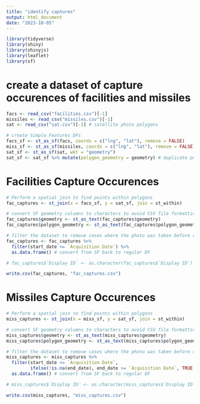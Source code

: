 ```yaml
---
title: "identify captures"
output: html_document
date: "2023-10-05"
---
```


```r
library(tidyverse)
library(shiny)
library(shinyjs)
library(leaflet)
library(sf)
```

# create a dataset of capture occurences of facilities and missiles
```r
facs <- read_csv("facilities.csv")[-1]
missiles <- read_csv("missiles.csv")[-1]
sat <- read_csv("sat.csv")[-1] # satellite photo polygons
```




```r
# create Simple Features DFs
facs_sf <- st_as_sf(facs, coords = c("lng", "lat"), remove = FALSE)
miss_sf <- st_as_sf(missiles, coords = c("lng", "lat"), remove = FALSE)
sat_sf <- st_as_sf(sat, wkt = "geometry")
sat_sf <- sat_sf %>% mutate(polygon_geometry = geometry) # duplicate polygons because otherwise they'll be removed
```

# Facilities Capture Occurences
```r
# Perform a spatial join to find points within polygons
fac_captures <- st_join(x = facs_sf, y = sat_sf, join = st_within)

# convert SF geometry columns to characters to avoid CSV file formatting issues
fac_captures$geometry <- st_as_text(fac_captures$geometry)
fac_captures$polygon_geometry <- st_as_text(fac_captures$polygon_geometry)

# filter the dataset to remove cases where the photo was taken before construction started
fac_captures <- fac_captures %>% 
  filter(start_date <= `Acquisition Date`) %>%
  as.data.frame() # convert from SF back to regular DF

# fac_captures$`Display ID` <- as.character(fac_captures$`Display ID`) # this should be unec.

write.csv(fac_captures, "fac_captures.csv")
```


# Missiles Capture Occurences
```r
# Perform a spatial join to find points within polygons
miss_captures <- st_join(x = miss_sf, y = sat_sf, join = st_within)

# convert SF geometry columns to characters to avoid CSV file formatting issues
miss_captures$geometry <- st_as_text(miss_captures$geometry)
miss_captures$polygon_geometry <- st_as_text(miss_captures$polygon_geometry)

# filter the dataset to remove cases where the photo was taken before construction started
miss_captures <- miss_captures %>% 
  filter(start_date <= `Acquisition Date`,
         ifelse(!is.na(end_date), end_date >= `Acquisition Date`, TRUE)) %>%
  as.data.frame() # convert from SF back to regular DF

# miss_captures$`Display ID` <- as.character(miss_captures$`Display ID`) # this should be unec.

write.csv(miss_captures, "miss_captures.csv")
```

